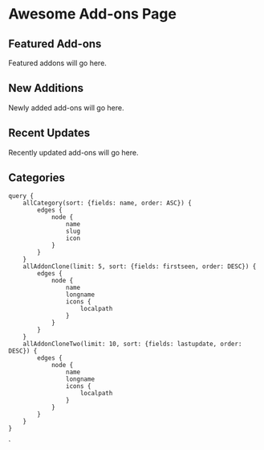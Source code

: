 # Awesome Add-ons Page

## Featured Add-ons

Featured addons will go here.

## New Additions

Newly added add-ons will go here.

## Recent Updates

Recently updated add-ons will go here.

## Categories

<CategoryIconList categories={props.data.allCategory.edges} />


    query {
        allCategory(sort: {fields: name, order: ASC}) {
            edges {
                node {
                    name
                    slug
                    icon
                }
            }
        }
        allAddonClone(limit: 5, sort: {fields: firstseen, order: DESC}) {
            edges {
                node {
                    name
                    longname
                    icons {
                        localpath
                    }
                }
            }
        }
        allAddonCloneTwo(limit: 10, sort: {fields: lastupdate, order: DESC}) {
            edges {
                node {
                    name
                    longname
                    icons {
                        localpath
                    }
                }
            }
        }
    }
`